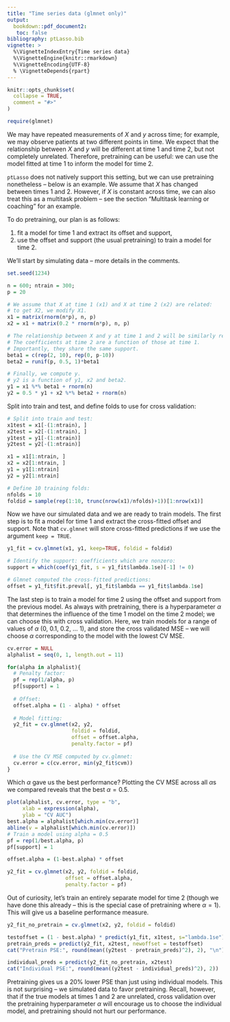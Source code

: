 ```yaml
---
title: "Time series data (glmnet only)"
output: 
  bookdown::pdf_document2:
   toc: false
bibliography: ptLasso.bib
vignette: >
  %\VignetteIndexEntry{Time series data}
  %\VignetteEngine{knitr::rmarkdown}
  %\VignetteEncoding{UTF-8}
  % \VignetteDepends{rpart}
---
```


```r
knitr::opts_chunk$set(
  collapse = TRUE,
  comment = "#>"
)
```

```r
require(glmnet)
```


We may have repeated measurements of $X$ and $y$ across time; for example, we may observe patients at two different points in time. We expect that the relationship between $X$ and $y$ will be different at time 1 and time 2, but not completely unrelated. Therefore, pretraining can be useful: we can use the model fitted at time 1 to inform the model for time 2.

`ptLasso` does not natively support this setting, but we can use pretraining nonetheless -- below is an example. We assume that $X$ has changed between times 1 and 2. However, if $X$ is constant across time, we can also treat this as a multitask problem -- see the section "Multitask learning or coaching" for an example.

To do pretraining, our plan is as follows:

1. fit a model for time 1 and extract its offset and support,
3. use the offset and support (the usual pretraining) to train a model for time 2.

We'll start by simulating data -- more details in the comments.

```r
set.seed(1234)

n = 600; ntrain = 300;
p = 20

# We assume that X at time 1 (x1) and X at time 2 (x2) are related:
# to get X2, we modify X1.
x1 = matrix(rnorm(n*p), n, p)
x2 = x1 + matrix(0.2 * rnorm(n*p), n, p)

# The relationship between X and y at time 1 and 2 will be similarly related.
# The coefficients at time 2 are a function of those at time 1.
# Importantly, they share the same support.
beta1 = c(rep(2, 10), rep(0, p-10))
beta2 = runif(p, 0.5, 1)*beta1

# Finally, we compute y.
# y2 is a function of y1, x2 and beta2.
y1 = x1 %*% beta1 + rnorm(n)
y2 = 0.5 * y1 + x2 %*% beta2 + rnorm(n)
```

Split into train and test, and define folds to use for cross validation:
```r
# Split into train and test:
x1test = x1[-(1:ntrain), ]
x2test = x2[-(1:ntrain), ]
y1test = y1[-(1:ntrain)]
y2test = y2[-(1:ntrain)]

x1 = x1[1:ntrain, ]
x2 = x2[1:ntrain, ]
y1 = y1[1:ntrain]
y2 = y2[1:ntrain]

# Define 10 training folds:
nfolds = 10
foldid = sample(rep(1:10, trunc(nrow(x1)/nfolds)+1))[1:nrow(x1)]
```

Now we have our simulated data and we are ready to train models. The first step is to fit a model for time 1 and extract the cross-fitted offset and support. Note that `cv.glmnet` will store cross-fitted predictions if we use the argument `keep = TRUE`.
```r
y1_fit = cv.glmnet(x1, y1, keep=TRUE, foldid = foldid)

# Identify the support: coefficients which are nonzero:
support = which(coef(y1_fit, s = y1_fit$lambda.1se)[-1] != 0)

# Glmnet computed the cross-fitted predictions:
offset = y1_fit$fit.preval[, y1_fit$lambda == y1_fit$lambda.1se]
```

The last step is to train a model for time 2 using the offset and support from the previous model. As always with pretraining, there is a hyperparameter $\alpha$ that determines the influence of the time 1 model on the time 2 model; we can choose this with cross validation. Here, we train models for a range of values of $\alpha$ (0, 0.1, 0.2, ... 1), and store the cross validated MSE -- we will choose $\alpha$ corresponding to the model with the lowest CV MSE.
```r
cv.error = NULL
alphalist = seq(0, 1, length.out = 11)

for(alpha in alphalist){
  # Penalty factor:
  pf = rep(1/alpha, p)
  pf[support] = 1
  
  # Offset:
  offset.alpha = (1 - alpha) * offset
    
  # Model fitting:
  y2_fit = cv.glmnet(x2, y2, 
                     foldid = foldid,
                     offset = offset.alpha,
                     penalty.factor = pf)
  
  # Use the CV MSE computed by cv.glmnet:
  cv.error = c(cv.error, min(y2_fit$cvm))
}
```

Which $\alpha$ gave us the best performance? Plotting the CV MSE across all $\alpha$s we compared reveals that the best $\alpha = 0.5$. 
```r
plot(alphalist, cv.error, type = "b",
     xlab = expression(alpha),
     ylab = "CV AUC")
best.alpha = alphalist[which.min(cv.error)]
abline(v = alphalist[which.min(cv.error)])
# Train a model using alpha = 0.5
pf = rep(1/best.alpha, p)
pf[support] = 1

offset.alpha = (1-best.alpha) * offset

y2_fit = cv.glmnet(x2, y2, foldid = foldid,
                   offset = offset.alpha,
                   penalty.factor = pf)
```

Out of curiosity, let's train an entirely separate model for time 2 (though we have done this already -- this is the special case of pretraining where $\alpha = 1$). This will give us a baseline performance measure. 
```r
y2_fit_no_pretrain = cv.glmnet(x2, y2, foldid = foldid)

testoffset = (1 - best.alpha) * predict(y1_fit, x1test, s="lambda.1se")
pretrain_preds = predict(y2_fit, x2test, newoffset = testoffset)
cat("Pretrain PSE:", round(mean((y2test - pretrain_preds)^2), 2), "\n")

individual_preds = predict(y2_fit_no_pretrain, x2test)
cat("Individual PSE:", round(mean((y2test - individual_preds)^2), 2))
```

Pretraining gives us a 20\% lower PSE than just using individual models. This is not surprising -- we simulated data to favor pretraining. Recall, however, that if the true models at times 1 and 2 are unrelated, cross validation over the pretraining hyperparameter $\alpha$ will encourage us to choose the individual model, and pretraining should not hurt our performance.
